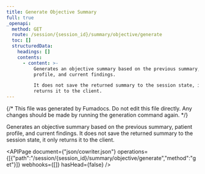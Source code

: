 ```yaml
---
title: Generate Objective Summary
full: true
_openapi:
  method: GET
  route: /session/{session_id}/summary/objective/generate
  toc: []
  structuredData:
    headings: []
    contents:
      - content: >-
          Generates an objective summary based on the previous summary, patient
          profile, and current findings.

          It does not save the returned summary to the session state, it only
          returns it to the client.
---
```


{/* This file was generated by Fumadocs. Do not edit this file directly. Any changes should be made by running the generation command again. */}

Generates an objective summary based on the previous summary, patient profile, and current findings.
It does not save the returned summary to the session state, it only returns it to the client.

<APIPage document={"json/cowriter.json"} operations={[{"path":"/session/{session_id}/summary/objective/generate","method":"get"}]} webhooks={[]} hasHead={false} />